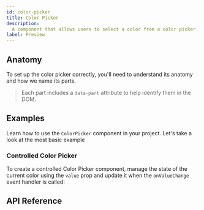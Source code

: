 ```yaml
---
id: color-picker
title: Color Picker
description:
  A component that allows users to select a color from a color picker.
label: Preview
---
```



<InfoBanner
  title="Preview Component"
  description="The API for this component is not stable yet and may change in the future."
/>

<ComponentPreview />

## Anatomy

To set up the color picker correctly, you'll need to understand its anatomy and
how we name its parts.

> Each part includes a `data-part` attribute to help identify them in the DOM.

<Anatomy id="color-picker" />

## Examples

Learn how to use the `ColorPicker` component in your project. Let's take a look
at the most basic example

<Story id="Basic" />

### Controlled Color Picker

To create a controlled Color Picker component, manage the state of the current
color using the `value` prop and update it when the `onValueChange` event
handler is called:

<Story id="Controlled" />

## API Reference

<ComponentTypes />
